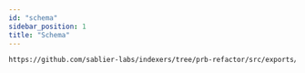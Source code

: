 ```yaml
---
id: "schema"
sidebar_position: 1
title: "Schema"
---
```



<GraphQLSchema protocol="flow" />

```graphql reference title="Sablier Flow - GraphQL Schema Entities"
https://github.com/sablier-labs/indexers/tree/prb-refactor/src/exports/schemas/flow.graphql
```
